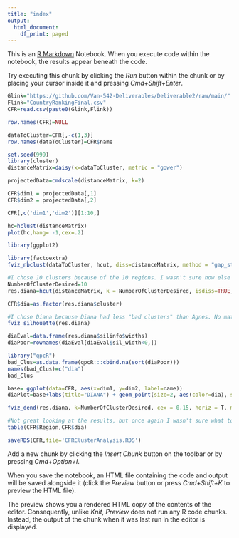 ```yaml
---
title: "index"
output:
  html_document:
    df_print: paged
---
```


This is an [R Markdown](http://rmarkdown.rstudio.com) Notebook. When you execute code within the notebook, the results appear beneath the code.

Try executing this chunk by clicking the *Run* button within the chunk or by placing your cursor inside it and pressing *Cmd+Shift+Enter*.

```r
Glink="https://github.com/Van-542-Deliverables/Deliverable2/raw/main/"
Flink="CountryRankingFinal.csv"
CFR=read.csv(paste0(Glink,Flink))

row.names(CFR)=NULL

dataToCluster=CFR[,-c(1,3)]
row.names(dataToCluster)=CFR$name
```

```r
set.seed(999)
library(cluster)
distanceMatrix=daisy(x=dataToCluster, metric = "gower")

projectedData=cmdscale(distanceMatrix, k=2)

CFR$dim1 = projectedData[,1]
CFR$dim2 = projectedData[,2]

CFR[,c('dim1','dim2')][1:10,]
```

```r
hc=hclust(distanceMatrix)
plot(hc,hang= -1,cex=.2)
```

```r
library(ggplot2)
```

```r
library(factoextra)
fviz_nbclust(dataToCluster, hcut, diss=distanceMatrix, method = "gap_stat", k.max = 15, verbose = F, hc_func = "diana")
```

```r
#I chose 10 clusters because of the 10 regions. I wasn't sure how else to cluster all of the data that I have. Unless Factor Analysis wasn't the way to go here.
NumberOfClusterDesired=10
res.diana=hcut(distanceMatrix, k = NumberOfClusterDesired, isdiss=TRUE, hc_func='diana', hc_method="ward.D2")
```

```r
CFR$dia=as.factor(res.diana$cluster)
```

```r
#I chose Diana because Diana had less "bad clusters" than Agnes. No matter how many clusters I chose, Agnes always had worse results in clustering compared to Diana.
fviz_silhouette(res.diana)
```

```r
diaEval=data.frame(res.diana$silinfo$widths)
diaPoor=rownames(diaEval[diaEval$sil_width<0,])

library("qpcR")
bad_Clus=as.data.frame(qpcR:::cbind.na(sort(diaPoor)))
names(bad_Clus)=c("dia")
bad_Clus
```

```r
base= ggplot(data=CFR, aes(x=dim1, y=dim2, label=name))
diaPlot=base+labs(title="DIANA") + geom_point(size=2, aes(color=dia), show.legend=T)
```

```r
fviz_dend(res.diana, k=NumberOfClusterDesired, cex = 0.15, horiz = T, main = "DIANA approach")
```

```r
#Not great looking at the results, but once again I wasn't sure what to compare these clusters to in terms of the original datasets.
table(CFR$Region,CFR$dia)
```

```r
saveRDS(CFR,file='CFRClusterAnalysis.RDS')
```

Add a new chunk by clicking the *Insert Chunk* button on the toolbar or by pressing *Cmd+Option+I*.

When you save the notebook, an HTML file containing the code and output will be saved alongside it (click the *Preview* button or press *Cmd+Shift+K* to preview the HTML file).

The preview shows you a rendered HTML copy of the contents of the editor. Consequently, unlike *Knit*, *Preview* does not run any R code chunks. Instead, the output of the chunk when it was last run in the editor is displayed.
